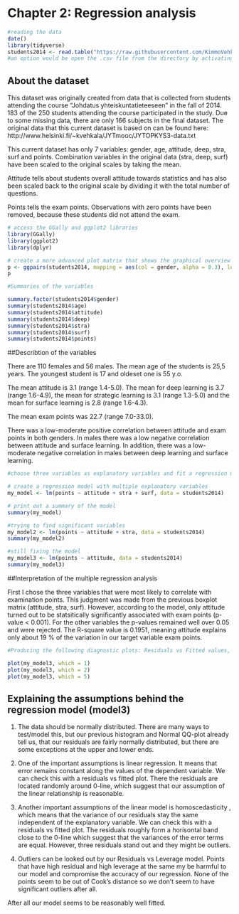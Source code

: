 # Chapter 2: Regression analysis

```r
#reading the data
date()
library(tidyverse)
students2014 <- read.table("https://raw.githubusercontent.com/KimmoVehkalahti/Helsinki-Open-Data-Science/master/datasets/learning2014.txt", sep=",", header=TRUE)
#an option would be open the .csv file from the directory by activating this chunk: student2014 <- read_csv("./data/learning2014.csv")

```

## About the dataset
This dataset was originally created from data that is collected  from students attending the course "Johdatus yhteiskuntatieteeseen" in the fall of 2014. 183 of the 250 students attending the course participated in the study. Due to some missing data, there are only 166 subjects in the final dataset. The original data that this current dataset is based on can be found here: http://www.helsinki.fi/~kvehkala/JYTmooc/JYTOPKYS3-data.txt


This current dataset has only 7 variables: gender, age, attitude, deep, stra, surf and points.  Combination variables in the original data (stra, deep, surf) have been scaled to the original scales by taking the mean. 

Attitude tells about students overall attitude towards statistics and has also been scaled back to the original scale by dividing it with the total number of questions.

Points tells the exam points. Observations with zero points have been removed, because these students did not attend the exam.

```r
# access the GGally and ggplot2 libraries
library(GGally)
library(ggplot2)
library(dplyr)

# create a more advanced plot matrix that shows the graphical overview of the data
p <- ggpairs(students2014, mapping = aes(col = gender, alpha = 0.3), lower = list(combo = wrap("facethist", bins = 20)))
p

#Summaries of the variables

summary.factor(students2014$gender)
summary(students2014$age)
summary(students2014$attitude)
summary(students2014$deep)
summary(students2014$stra)
summary(students2014$surf)
summary(students2014$points)


```

##Describtion of the variables

There are 110 females and 56 males. The mean age of the students is 25,5 years. The youngest student is 17 and oldeset one is 55 y.o. 

The mean attitude is 3.1 (range 1.4-5.0). 
The mean for deep learning is 3.7 (range 1.6-4.9), the mean for strategic learning is 3.1 (range 1.3-5.0) and the mean for surface learning is 2.8 (range 1.6-4.3).

The mean exam points was 22.7 (range 7.0-33.0). 

There was a low-moderate positive correlation between attitude and exam points in both genders. In males there was a low negative correlation between attitude and surface learning. In addition, there was a low-moderate negative correlation in males between deep learning and surface learning.

```r
#choose three variables as explanatory variables and fit a regression model where exam points is the target (dependent, outcome) variable. Show a summary of the fitted model 

# create a regression model with multiple explanatory variables
my_model <- lm(points ~ attitude + stra + surf, data = students2014)

# print out a summary of the model
summary(my_model)

#trying to find significant variables
my_model2 <- lm(points ~ attitude + stra, data = students2014)
summary(my_model2)

#still fixing the model
my_model3 <- lm(points ~ attitude, data = students2014)
summary(my_model3)
```




##Interpretation of the multiple regression  analysis

First I chose the three variables that were most likely to correlate with examination points. This judgment was made from the previous boxplot matrix (attitude, stra, surf). However, according to the model, only attitude turned out to be statsitically significantly associated with exam points (p-value < 0.001). For the other variables the p-values remained well over 0.05 and were rejected. The R-square value is  0.1951, meaning attitude explains only about 19 % of the variation in our target variable exam points.  

```r
#Producing the following diagnostic plots: Residuals vs Fitted values, Normal QQ-plot and Residuals vs Leverage

plot(my_model3, which = 1) 
plot(my_model3, which = 2)
plot(my_model3, which = 5)
```



## Explaining the assumptions behind the  regression model (model3)
1) The data should be normally distributed. There are many ways to test/model this, but our previous histogram and Normal QQ-plot already tell us, that our residuals are fairly normally distributed, but there are some exceptions at the upper and lower ends.

2) One of the important assumptions is linear regression. It means that error remains constant along the values of the dependent variable.  We can check this with a residuals vs fitted plot. There the residuals are located randomly around 0-line,  which suggest that our assumption of the linear relationship is reasonable.

3) Another important assumptions of the linear model is homoscedasticity , which means that the variance of our residuals stay the same independent of the explanatory variable. We can check this with a residuals vs fitted plot. The residuals roughly form a horisontal band close to the 0-line which suggest that the variances of the error terms are equal. However, three residuals stand out and they might be outliers.

4) Outliers can be looked out by our Residuals vs Leverage model. Points that have high residual and high leverage at the same my be harmful to our model and compromise the accuracy of our regression. None of the points seem to be out of Cook's distance so we don't seem to have significant outliers after all.

After all our model seems to be reasonably well fitted.



